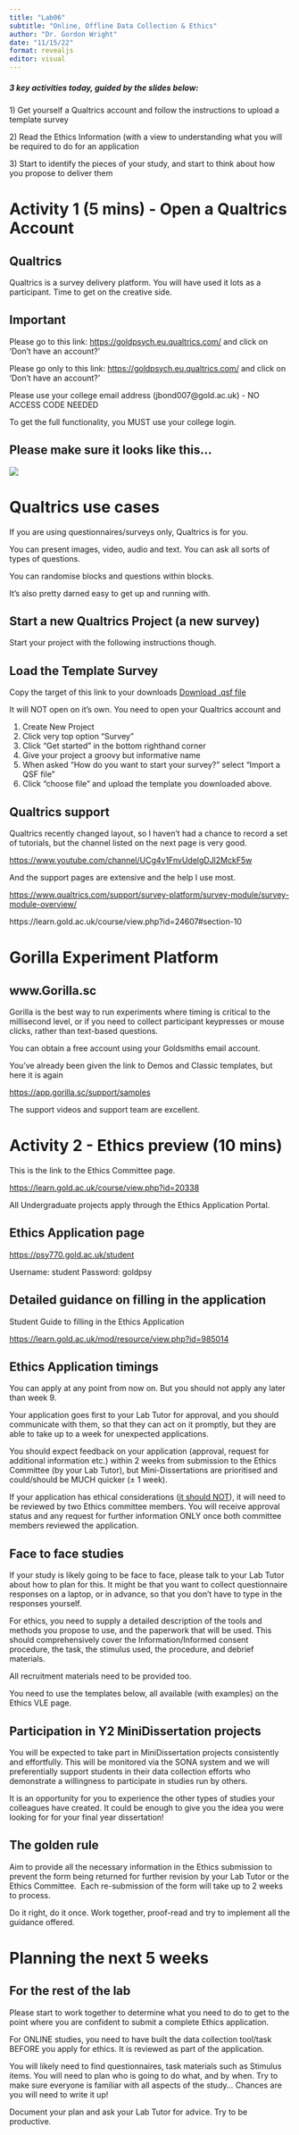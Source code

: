 ```yaml
---
title: "Lab06"
subtitle: "Online, Offline Data Collection & Ethics"
author: "Dr. Gordon Wright"
date: "11/15/22"
format: revealjs
editor: visual
---
```


##### 3 key activities today, guided by the slides below:

1\) Get yourself a Qualtrics account and follow the instructions to
upload a template survey

2\) Read the Ethics Information (with a view to understanding what you
will be required to do for an application

3\) Start to identify the pieces of your study, and start to think about
how you propose to deliver them

# Activity 1 (5 mins) - Open a Qualtrics Account

## Qualtrics

Qualtrics is a survey delivery platform. You will have used it lots as a
participant. Time to get on the creative side.

::: callout-important
## Important

Please go to this link: <https://goldpsych.eu.qualtrics.com/> and click
on 'Don't have an account?'

Please go only to this link: <https://goldpsych.eu.qualtrics.com/> and
click on 'Don't have an account?'
:::

Please use your college email address (jbond007\@gold.ac.uk) - NO ACCESS
CODE NEEDED

To get the full functionality, you [MUST]{.shout} use your college
login.

## Please make sure it looks like this...

![](images/paste-9546ED10.png)

# Qualtrics use cases

If you are using questionnaires/surveys only, Qualtrics is for you.

You can present images, video, audio and text. You can ask all sorts of
types of questions.

You can randomise blocks and questions within blocks.

It's also pretty darned easy to get up and running with.

## Start a new Qualtrics Project (a new survey)

Start your project with the following instructions though.

::: callout-tip
## Load the Template Survey

Copy the target of this link to your downloads [Download .qsf
file](https://learn.gold.ac.uk/mod/resource/view.php?id=1224879)

It will NOT open on it's own. You need to open your Qualtrics account
and

1.  Create New Project
2.  Click very top option "Survey"
3.  Click "Get started" in the bottom righthand corner
4.  Give your project a groovy but informative name
5.  When asked "How do you want to start your survey?" select "Import a
    QSF file"
6.  Click "choose file" and upload the template you downloaded above. 
:::

## Qualtrics support

Qualtrics recently changed layout, so I haven't had a chance to record a
set of tutorials, but the channel listed on the next page is very good.

<https://www.youtube.com/channel/UCg4v1FnvUdelgDJl2MckF5w>

And the support pages are extensive and the help I use most.

<https://www.qualtrics.com/support/survey-platform/survey-module/survey-module-overview/>

https://learn.gold.ac.uk/course/view.php?id=24607#section-10

# Gorilla Experiment Platform

## www.Gorilla.sc

Gorilla is the best way to run experiments where timing is critical to
the millisecond level, or if you need to collect participant keypresses
or mouse clicks, rather than text-based questions.

You can obtain a free account using your Goldsmiths email account.

You've already been given the link to Demos and Classic templates, but
here it is again

<https://app.gorilla.sc/support/samples>

The support videos and support team are excellent.

# Activity 2 - Ethics preview (10 mins)

This is the link to the Ethics Committee page.

<https://learn.gold.ac.uk/course/view.php?id=20338>

All Undergraduate projects apply through the Ethics Application Portal.

::: {.callout-note appearance="minimal" icon="false"}
## Ethics Application page

<https://psy770.gold.ac.uk/student>

Username: student Password: goldpsy
:::

## Detailed guidance on filling in the application

Student Guide to filling in the Ethics Application

<https://learn.gold.ac.uk/mod/resource/view.php?id=985014>

## Ethics Application timings

[You can apply at any point from now on. But you should not apply any
later than week 9.]{.smaller}

[Your application goes first to your Lab Tutor for approval, and you
should communicate with them, so that they can act on it promptly, but
they are able to take up to a week for unexpected
applications.]{.smaller}

[You should expect feedback on your application (approval, request for
additional information etc.) within 2 weeks from submission to the
Ethics Committee (by your Lab Tutor), but Mini-Dissertations are
prioritised and could/should be MUCH quicker (± 1 week).]{.smaller}

[If your application has ethical considerations ([it should
NOT]{.underline}), it will need to be reviewed by two Ethics committee
members. You will receive approval status and any request for further
information ONLY once both committee members reviewed the
application. ]{.smaller}\

## Face to face studies

If your study is likely going to be face to face, please talk to your
Lab Tutor about how to plan for this. It might be that you want to
collect questionnaire responses on a laptop, or in advance, so that you
don't have to type in the responses yourself.

For ethics, you need to supply a detailed description of the tools and
methods you propose to use, and the paperwork that will be used. This
should comprehensively cover the Information/Informed consent procedure,
the task, the stimulus used, the procedure, and debrief materials.

All recruitment materials need to be provided too.

You need to use the templates below, all available (with examples) on
the Ethics VLE page.

## Participation in Y2 MiniDissertation projects

You will be expected to take part in MiniDissertation projects
consistently and effortfully. This will be monitored via the SONA system
and we will preferentially support students in their data collection
efforts who demonstrate a willingness to participate in studies run by
others.

It is an opportunity for you to experience the other types of studies
your colleagues have created. It could be enough to give you the idea
you were looking for for your final year dissertation!

## The golden rule

Aim to provide all the necessary information in the Ethics submission to
prevent the form being returned for further revision by your Lab Tutor
or the Ethics Committee.  Each re-submission of the form will take up to
2 weeks to process.

Do it right, do it once. Work together, proof-read and try to implement
all the guidance offered.

# Planning the next 5 weeks

## For the rest of the lab

Please start to work together to determine what you need to do to get to
the point where you are confident to submit a complete Ethics
application.

For ONLINE studies, you need to have built the data collection tool/task
BEFORE you apply for ethics. It is reviewed as part of the application.

You will likely need to find questionnaires, task materials such as
Stimulus items. You will need to plan who is going to do what, and by
when. Try to make sure everyone is familiar with all aspects of the
study... Chances are you will need to write it up!

Document your plan and ask your Lab Tutor for advice. Try to be
productive.
